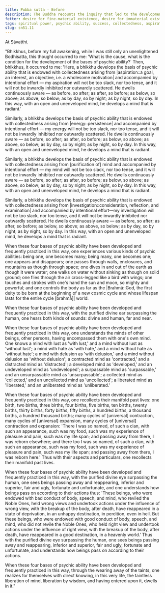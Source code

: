 ```yaml
---
title: Pubba sutta - Before
description: The Buddha recounts the inquiry that led to the development of the four bases of psychic ability before his full awakening.
fetter: desire for fine-material existence, desire for immaterial existence, conceit, restlessness, ignorance
tags: spiritual power, psychic ability, success, collectedness, aspiration, persistence, energy, mind, investigation, reflection, close examination, sn, sn45-56, sn51
slug: sn51.11
---
```


At Sāvatthi.

"Bhikkhus, before my full awakening, while I was still only an unenlightened Bodhisatta, this thought occurred to me: 'What is the cause, what is the condition for the development of the bases of psychic ability?' Then, bhikkhus, it occurred to me: 'Here, a bhikkhu develops the basis of psychic ability that is endowed with collectedness arising from |aspiration::a goal, an interest, an objective, i.e. a wholesome motivation| and accompanied by intentional effort — my aspiration will not be too slack, nor too tense, and it will not be inwardly inhibited nor outwardly scattered. He dwells continuously aware — as before, so after; as after, so before; as below, so above; as above, so below; as by day, so by night; as by night, so by day. In this way, with an open and unenveloped mind, he develops a mind that is radiant.'

Similarly, a bhikkhu develops the basis of psychic ability that is endowed with collectedness arising from |energy::persistence| and accompanied by intentional effort — my energy will not be too slack, nor too tense, and it will not be inwardly inhibited nor outwardly scattered. He dwells continuously aware — as before, so after; as after, so before; as below, so above; as above, so below; as by day, so by night; as by night, so by day. In this way, with an open and unenveloped mind, he develops a mind that is radiant.

Similarly, a bhikkhu develops the basis of psychic ability that is endowed with collectedness arising from [purification of] mind and accompanied by intentional effort — my mind will not be too slack, nor too tense, and it will not be inwardly inhibited nor outwardly scattered. He dwells continuously aware — as before, so after; as after, so before; as below, so above; as above, so below; as by day, so by night; as by night, so by day. In this way, with an open and unenveloped mind, he develops a mind that is radiant.

Similarly, a bhikkhu develops the basis of psychic ability that is endowed with collectedness arising from |investigation::consideration, reflection, and examination| and accompanied by intentional effort—my investigation will not be too slack, nor too tense, and it will not be inwardly inhibited nor outwardly scattered. He dwells continuously aware — as before, so after; as after, so before; as below, so above; as above, so below; as by day, so by night; as by night, so by day. In this way, with an open and unenveloped mind, he develops a mind that is radiant.

When these four bases of psychic ability have been developed and frequently practiced in this way, one experiences various kinds of psychic abilities: being one, one becomes many; being many, one becomes one; one appears and disappears; one passes through walls, enclosures, and mountains as though through space; one dives in and out of the earth as though it were water; one walks on water without sinking as though on solid ground; one flies through the air cross-legged like a bird with wings; one touches and strokes with one's hand the sun and moon, so mighty and powerful; and one controls the body as far as the |Brahmā::God, the first deity to be born at the beginning of a new cosmic cycle and whose lifespan lasts for the entire cycle [brahmā]| world.

When these four bases of psychic ability have been developed and frequently practiced in this way, with the purified divine ear surpassing the human, one hears both kinds of sounds: divine and human, far and near.

When these four bases of psychic ability have been developed and frequently practiced in this way, one understands the minds of other beings, other persons, having encompassed them with one's own mind. One knows a mind with lust as 'with lust,' and a mind without lust as 'without lust'; a mind with hate as 'with hate,' and a mind without hate as 'without hate'; a mind with delusion as 'with delusion,' and a mind without delusion as 'without delusion'; a contracted mind as 'contracted,' and a distracted mind as 'distracted'; a developed mind as 'developed,' and an undeveloped mind as 'undeveloped'; a surpassable mind as 'surpassable,' and an unsurpassable mind as 'unsurpassable'; a collected mind as 'collected,' and an uncollected mind as 'uncollected'; a liberated mind as 'liberated,' and an unliberated mind as 'unliberated.'

When these four bases of psychic ability have been developed and frequently practiced in this way, one recollects their manifold past lives: one birth, two births, three births, four births, five births, ten births, twenty births, thirty births, forty births, fifty births, a hundred births, a thousand births, a hundred thousand births; many cycles of [universal] contraction, many cycles of [universal] expansion, many cycles of [universal] contraction and expansion: 'There I was so named, of such a clan, with such an appearance, such was my food, such was my experience of pleasure and pain, such was my life span; and passing away from there, I was reborn elsewhere; and there too I was so named, of such a clan, with such an appearance, such was my food, such was my experience of pleasure and pain, such was my life span; and passing away from there, I was reborn here.' Thus with their aspects and particulars, one recollects their manifold past lives.

When these four bases of psychic ability have been developed and frequently practiced in this way, with the purified divine eye surpassing the human, one sees beings passing away and reappearing, inferior and superior, fair and ugly, fortunate and unfortunate, and one understands how beings pass on according to their actions thus: 'These beings, who were endowed with bad conduct of body, speech, and mind, who reviled the Noble Ones, held wrong views and undertook actions under the influence of wrong view, with the breakup of the body, after death, have reappeared in a state of deprivation, in an unhappy destination, in perdition, even in hell. But these beings, who were endowed with good conduct of body, speech, and mind, who did not revile the Noble Ones, who held right view and undertook actions under the influence of right view, with the breakup of the body, after death, have reappeared in a good destination, in a heavenly world.' Thus with the purified divine eye surpassing the human, one sees beings passing away and reappearing, inferior and superior, fair and ugly, fortunate and unfortunate, and understands how beings pass on according to their actions.

When these four bases of psychic ability have been developed and frequently practiced in this way, through the wearing away of the taints, one realizes for themselves with direct knowing, in this very life, the taintless liberation of mind, liberation by wisdom, and having entered upon it, dwells in it."